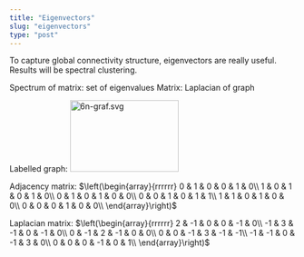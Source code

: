 ```yaml
---
title: "Eigenvectors"
slug: "eigenvectors"
type: "post"
---
```


To capture global connectivity structure, eigenvectors are really useful. Results will be spectral clustering.

Spectrum of matrix: set of eigenvalues
Matrix: Laplacian of graph

Labelled graph: <a href="https://commons.wikimedia.org/wiki/File:6n-graf.svg#/media/File:6n-graf.svg"><img class="" src="https://upload.wikimedia.org/wikipedia/commons/thumb/5/5b/6n-graf.svg/1200px-6n-graf.svg.png" alt="6n-graf.svg" width="191" height="126" /></a>

Adjacency matrix: $\left(\begin{array}{rrrrrr}
 0 &  1 &  0 &  0 &  1 &  0\\
 1 &  0 &  1 &  0 &  1 &  0\\
 0 &  1 &  0 &  1 &  0 &  0\\
 0 &  0 &  1 &  0 &  1 &  1\\
 1 &  1 &  0 &  1 &  0 &  0\\
 0 &  0 &  0 &  1 &  0 &  0\\
\end{array}\right)$

Laplacian matrix: $\left(\begin{array}{rrrrrr}
 2 & -1 &  0 &  0 & -1 &  0\\
-1 &  3 & -1 &  0 & -1 &  0\\
 0 & -1 &  2 & -1 &  0 &  0\\
 0 &  0 & -1 &  3 & -1 & -1\\
-1 & -1 &  0 & -1 &  3 &  0\\
 0 &  0 &  0 & -1 &  0 &  1\\
\end{array}\right)$
